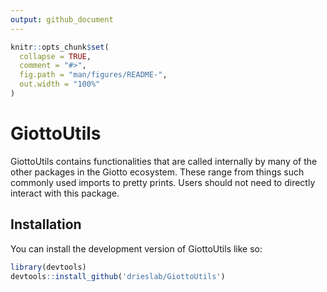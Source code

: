 ```yaml
---
output: github_document
---
```


<!-- README.md is generated from README.Rmd. Please edit that file -->

```r
knitr::opts_chunk$set(
  collapse = TRUE,
  comment = "#>",
  fig.path = "man/figures/README-",
  out.width = "100%"
)
```

# GiottoUtils

<!-- badges: start -->
<!-- badges: end -->

GiottoUtils contains functionalities that are called internally by many of the other packages in the Giotto ecosystem. These range from things such commonly used imports to pretty prints. Users should not need to directly interact with this package.

## Installation

You can install the development version of GiottoUtils like so:

``` r
library(devtools)
devtools::install_github('drieslab/GiottoUtils')
```

